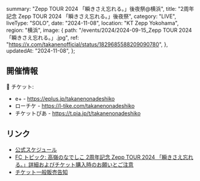  summary: "Zepp TOUR 2024 「瞬きさえ忘れる。」後夜祭@横浜",
  title: "2周年記念 Zepp TOUR 2024 「瞬きさえ忘れる。」後夜祭",
  category: "LIVE",
  liveType: "SOLO",
  date: "2024-11-08",
  location: "KT Zepp Yokohama",
  region: "横浜",
  image: {
    path: "/events/2024/2024-09-15_Zepp TOUR 2024 「瞬きさえ忘れる。」.jpg",
    ref: "https://x.com/takanenofficial/status/1829685588209090780",
  },
  updatedAt: "2024-11-08",
};

## 開催情報

🎫 チケット:

- e+ - https://eplus.jp/takanenonadeshiko
- ローチケ - https://l-tike.com/takanenonadeshiko
- チケットぴあ - https://t.pia.jp/t/takanenonadeshiko

## リンク

- [公式スケジュール](https://takanenonadeshiko.jp/?p=2620)
- [FC トピック: 高嶺のなでしこ 2周年記念 Zepp TOUR 2024 「瞬きさえ忘れる。」詳細およびチケット購入時のお願いとご注意](https://takanekofc.com/topics/public/_/qtayqeijui6ozym1.html)
- [チケット一般販売告知](https://x.com/takanenofficial/status/1829685588209090780)
